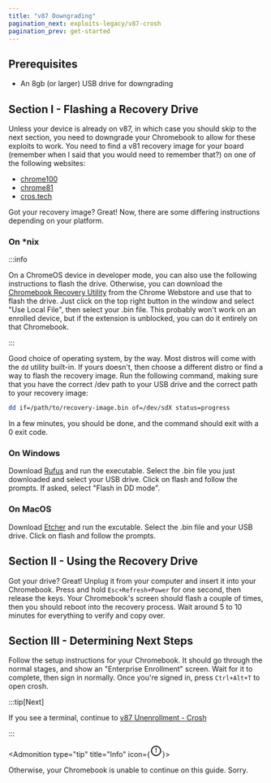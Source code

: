 ```yaml
---
title: "v87 Downgrading"
pagination_next: exploits-legacy/v87-crosh
pagination_prev: get-started
---
```



## Prerequisites

- An 8gb (or larger) USB drive for downgrading

## Section I - Flashing a Recovery Drive

Unless your device is already on v87, in which case you should skip to the next section, you need to downgrade your Chromebook to allow for these exploits to work. You need to find a v81 recovery image for your board (remember when I said that you would need to remember that?) on one of the following websites:

- [chrome100](https://chrome100.dev/)
- [chrome81](https://rainestorme.github.io/chrome81/)
- [cros.tech](https://cros.tech/)

Got your recovery image? Great! Now, there are some differing instructions depending on your platform.

### On *nix

:::info

On a ChromeOS device in developer mode, you can also use the following instructions to flash the drive. Otherwise, you can download the [Chromebook Recovery Utility](https://chrome.google.com/webstore/detail/chromebook-recovery-utili/pocpnlppkickgojjlmhdmidojbmbodfm) from the Chrome Webstore and use that to flash the drive. Just click on the top right button in the window and select "Use Local File", then select your .bin file. This probably won't work on an enrolled device, but if the extension is unblocked, you can do it entirely on that Chromebook.

:::

Good choice of operating system, by the way. Most distros will come with the `dd` utility built-in. If yours doesn't, then choose a different distro or find a way to flash the recovery image. Run the following command, making sure that you have the correct /dev path to your USB drive and the correct path to your recovery image:

```sh
dd if=/path/to/recovery-image.bin of=/dev/sdX status=progress
```

In a few minutes, you should be done, and the command should exit with a 0 exit code.

### On Windows

Download [Rufus](https://rufus.ie/) and run the executable. Select the .bin file you just downloaded and select your USB drive. Click on flash and follow the prompts. If asked, select "Flash in DD mode".

### On MacOS

Download [Etcher](https://www.balena.io/etcher) and run the excutable. Select the .bin file and your USB drive. Click on flash and follow the prompts.

## Section II - Using the Recovery Drive

Got your drive? Great! Unplug it from your computer and insert it into your Chromebook. Press and hold `Esc+Refresh+Power` for one second, then release the keys. Your Chromebook's screen should flash a couple of times, then you should reboot into the recovery process. Wait around 5 to 10 minutes for everything to verify and copy over.

## Section III - Determining Next Steps

Follow the setup instructions for your Chromebook. It should go through the normal stages, and show an "Enterprise Enrollment" screen. Wait for it to complete, then sign in normally. Once you're signed in, press `Ctrl+Alt+T` to open crosh.

:::tip[Next]

If you see a terminal, continue to [v87 Unenrollment - Crosh](v87-crosh)

:::

<Admonition type="tip" title="Info" icon={<svg xmlns="http://www.w3.org/2000/svg" fill="currentColor" viewBox="0 0 24 24" width="24" height="24"><path d="M0 0h24v24H0z" fill="none"/><path d="M12 2C6.48 2 2 6.48 2 12s4.48 10 10 10 10-4.48 10-10S17.52 2 12 2zm0 18c-4.41 0-8-3.59-8-8s3.59-8 8-8 8 3.59 8 8-3.59 8-8 8zm-1-7h2v2h-2v-2zm0-6h2v4h-2V7z"/></svg>}>
	<p>Otherwise, your Chromebook is unable to continue on this guide. Sorry.</p>
</Admonition>